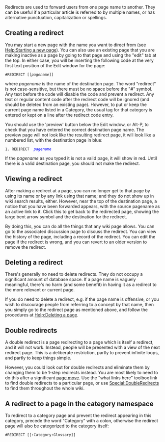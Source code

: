 Redirects are used to forward users from one page name to another. They can be useful if a particular article is referred to by multiple names, or has alternative punctuation, capitalization or spellings.

== Creating a redirect ==
You may start a new page with the name you want to direct from (see [[Help:Starting a new page]]). You can also use an existing page that you are making inactive as a page by going to that page and using the "edit" tab at the top. In either case, you will be inserting the following code at the very first text position of the Edit window for the page:
 <nowiki>#REDIRECT [[</nowiki>''pagename''<nowiki>]]</nowiki>
where ''pagename'' is the name of the destination page. The word "redirect" is not case-sensitive, but there must be no space before the "#" symbol. Any text before the code will disable the code and prevent a redirect. Any text or regular content code after the redirect code will be ignored (and should be deleted from an existing page). However, to put or keep the current page name listed in a Category, the usual tag for that category is entered or kept on a line after the redirect code entry.

You should use the 'preview' button below the Edit window, or Alt-P, to check that you have entered the correct destination page name. The preview page will not look like the resulting redirect page, it will look like a numbered list, with the destination page in blue:  
 1. REDIRECT  <span style="color:blue">''pagename''</span>
If the ''pagename'' as you typed it is not a valid page, it will show in red. Until there is a valid destination page, you should not make the redirect.

== Viewing a redirect ==
After making a redirect at a page, you can no longer get to that page by using its name or by any link using that name; and they do not show up in wiki search results, either. However, near the top of the destination page, a notice that you have been forwarded appears, with the source pagename as an active link to it. Click this to get back to the redirected page, showing the large bent arrow symbol and the destination for the redirect.

By doing this, you can do all the things that any wiki page allows. You can go to the associated discussion page to discuss the redirect. You can view the history of the page, including a record of the redirect. You can edit the page if the redirect is wrong, and you can revert to an older version to remove the redirect.

== Deleting a redirect ==
There's generally no need to delete redirects. They do not occupy a significant amount of database space. If a page name is vaguely meaningful, there's no harm (and some benefit) in having it as a redirect to the more relevant or current page. 

If you do need to delete a redirect, e.g. if the page name is offensive, or you wish to discourage people from referring to a concept by that name, then you simply go to the redirect page as mentioned above, and follow the procedures at [[Help:Deleting a page]].

== Double redirects ==
A double redirect is a page redirecting to a page which is itself a redirect, and it will not work. Instead, people will be presented with a view of the next redirect page. This is a deliberate restriction, partly to prevent infinite loops, and partly to keep things simple. 

However, you could look out for double redirects and eliminate them by changing them to be 1-step redirects instead. You are most likely to need to do this after a significant [[Help:Moving a page|page move]]. Use the "what links here" toolbox link to find double redirects to a particular page, or use [[Special:DoubleRedirects]] to find them throughout the whole wiki.

== A redirect to a page in the category namespace ==
To redirect to a category page and prevent the redirect appearing in this category, precede the word "Category" with a colon, otherwise the redirect page will also be categorized to the category itself: 
 <nowiki>#REDIRECT [[:Category:Glossary]]</nowiki>